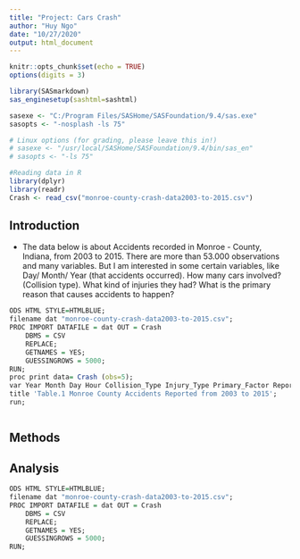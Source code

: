 ```yaml
---
title: "Project: Cars Crash"
author: "Huy Ngo"
date: "10/27/2020"
output: html_document
---
```


```r
knitr::opts_chunk$set(echo = TRUE)
options(digits = 3)
```

```r

library(SASmarkdown)
sas_enginesetup(sashtml=sashtml)

sasexe <- "C:/Program Files/SASHome/SASFoundation/9.4/sas.exe"
sasopts <- "-nosplash -ls 75"

# Linux options (for grading, please leave this in!)
# sasexe <- "/usr/local/SASHome/SASFoundation/9.4/bin/sas_en"
# sasopts <- "-ls 75"
```

```r
#Reading data in R
library(dplyr)
library(readr)
Crash <- read_csv("monroe-county-crash-data2003-to-2015.csv")
```

## Introduction

- The data below is about Accidents recorded in Monroe - County, Indiana, from 2003 to 2015. There are more than 53.000 observations and many variables. But I am interested in some certain variables, like Day/ Month/ Year (that accidents occurred). How many cars involved? (Collision type). What kind of injuries they had? What is the primary reason that causes accidents to happen?  



```r
ODS HTML STYLE=HTMLBLUE;
filename dat "monroe-county-crash-data2003-to-2015.csv";
PROC IMPORT DATAFILE = dat OUT = Crash
    DBMS = CSV 
    REPLACE; 
    GETNAMES = YES;
    GUESSINGROWS = 5000;
RUN;
proc print data= Crash (obs=5);
var Year Month Day Hour Collision_Type Injury_Type Primary_Factor Reported_Location;
title 'Table.1 Monroe County Accidents Reported from 2003 to 2015';
run;
```


```r

```

## Methods


## Analysis
```r
ODS HTML STYLE=HTMLBLUE;
filename dat "monroe-county-crash-data2003-to-2015.csv";
PROC IMPORT DATAFILE = dat OUT = Crash
    DBMS = CSV 
    REPLACE; 
    GETNAMES = YES;
    GUESSINGROWS = 5000;
RUN;

```